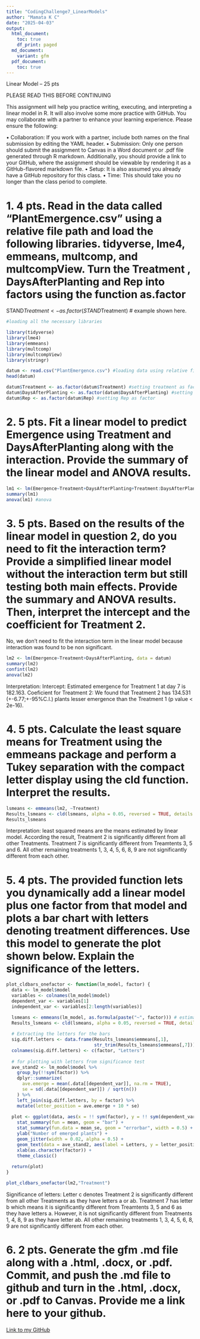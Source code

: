 ```yaml
---
title: "CodingChallenge7_LinearModels"
author: "Mamata K C"
date: "2025-04-03"
output:
  html_document:
    toc: true
    df_print: paged
  md_document:
    variant: gfm
  pdf_document:
    toc: true
---
```



Linear Model – 25 pts

PLEASE READ THIS BEFORE CONTINUING

This assignment will help you practice writing, executing, and interpreting a linear model in R. It will also involve some more practice with GitHub. You may collaborate with a partner to enhance your learning experience. Please ensure the following:

•	Collaboration: If you work with a partner, include both names on the final submission by editing the YAML header.
•	Submission: Only one person should submit the assignment to Canvas in a Word document or .pdf file generated through R markdown. Additionally, you should provide a link to your GitHub, where the assignment should be viewable by rendering it as a GitHub-flavored markdown file. 
•	Setup: It is also assumed you already have a GitHub repository for this class. 
•	Time: This should take you no longer than the class period to complete. 


# 1.	4 pts. Read in the data called “PlantEmergence.csv” using a relative file path and load the following libraries. tidyverse, lme4, emmeans, multcomp, and multcompView. Turn the Treatment , DaysAfterPlanting  and Rep into factors using the function as.factor
STAND$Treatment <- as.factor(STAND$Treatment) # example shown here. 


```r
#loading all the necessary libraries

library(tidyverse)
library(lme4)
library(emmeans)
library(multcomp)
library(multcompView)
library(stringr)

datum <- read.csv("PlantEmergence.csv") #loading data using relative file path
head(datum)

datum$Treatment <- as.factor(datum$Treatment) #setting treatment as factor
datum$DaysAfterPlanting <- as.factor(datum$DaysAfterPlanting) #setting DaysAfterPlanting as factor
datum$Rep <- as.factor(datum$Rep) #setting Rep as factor

```

# 2.	5 pts. Fit a linear model to predict Emergence using Treatment and DaysAfterPlanting along with the interaction. Provide the summary of the linear model and ANOVA results. 


```r

lm1 <- lm(Emergence~Treatment+DaysAfterPlanting+Treatment:DaysAfterPlanting, data = datum) #running linear model
summary(lm1)
anova(lm1) #anova

```


# 3.	5 pts. Based on the results of the linear model in question 2, do you need to fit the interaction term? Provide a simplified linear model without the interaction term but still testing both main effects. Provide the summary and ANOVA results. Then, interpret the intercept and the coefficient for Treatment 2.

No, we don't need to fit the interaction term in the linear model because interaction was found to be non significant.

```r
lm2 <- lm(Emergence~Treatment+DaysAfterPlanting, data = datum)
summary(lm2)
confint(lm2)
anova(lm2)
```


Interpretation: 
Intercept: Estimated emergence for Treatment 1 at day 7 is 182.163.
Coeficient for Treatment 2: We found that Treatment 2 has 134.531 (+-6.77;+-95%C.I.) plants lesser emergence than the Treatment 1 (p value < 2e-16).


# 4.	5 pts. Calculate the least square means for Treatment using the emmeans package and perform a Tukey separation with the compact letter display using the cld function. Interpret the results.


```r
lsmeans <- emmeans(lm2, ~Treatment) 
Results_lsmeans <- cld(lsmeans, alpha = 0.05, reversed = TRUE, details = TRUE)
Results_lsmeans
```

Interpretation: least squared means are the means estimated by linear model. According the result, Treatment 2 is significantly different from all other Treatments. Treatment 7 is significantly different from Treamtents 3, 5 and 6. All other remaining treatments 1, 3, 4, 5, 6, 8, 9 are not significantly different from each other.


# 5.	4 pts. The provided function lets you dynamically add a linear model plus one factor from that model and plots a bar chart with letters denoting treatment differences. Use this model to generate the plot shown below. Explain the significance of the letters. 

```r
plot_cldbars_onefactor <- function(lm_model, factor) {
  data <- lm_model$model
  variables <- colnames(lm_model$model)
  dependent_var <- variables[1]
  independent_var <- variables[2:length(variables)]

  lsmeans <- emmeans(lm_model, as.formula(paste("~", factor))) # estimate lsmeans 
  Results_lsmeans <- cld(lsmeans, alpha = 0.05, reversed = TRUE, details = TRUE, Letters = letters) # contrast with Tukey adjustment by default.
  
  # Extracting the letters for the bars
  sig.diff.letters <- data.frame(Results_lsmeans$emmeans[,1], 
                                 str_trim(Results_lsmeans$emmeans[,7]))
  colnames(sig.diff.letters) <- c(factor, "Letters")
  
  # for plotting with letters from significance test
  ave_stand2 <- lm_model$model %>%
    group_by(!!sym(factor)) %>%
    dplyr::summarize(
      ave.emerge = mean(.data[[dependent_var]], na.rm = TRUE),
      se = sd(.data[[dependent_var]]) / sqrt(n())
    ) %>%
    left_join(sig.diff.letters, by = factor) %>%
    mutate(letter_position = ave.emerge + 10 * se)
  
  plot <- ggplot(data, aes(x = !! sym(factor), y = !! sym(dependent_var))) + 
    stat_summary(fun = mean, geom = "bar") +
    stat_summary(fun.data = mean_se, geom = "errorbar", width = 0.5) +
    ylab("Number of emerged plants") + 
    geom_jitter(width = 0.02, alpha = 0.5) +
    geom_text(data = ave_stand2, aes(label = Letters, y = letter_position), size = 5) +
    xlab(as.character(factor)) +
    theme_classic()
  
  return(plot)
}

plot_cldbars_onefactor(lm2,"Treatment")

```



Significance of letters: Letter c denotes Treatment 2 is significantly different from all other Treatments as they have letters a or ab. Treatment 7 has letter b which means it is significantly different from Treamtents 3, 5 and 6 as they have letters a. However, it is not significantly different from Treatments 1, 4, 8, 9 as they have letter ab. All other remaining treatments 1, 3, 4, 5, 6, 8, 9 are not significantly different from each other.


# 6.	2 pts. Generate the gfm .md file along with a .html, .docx, or .pdf. Commit, and push the .md file to github and turn in the .html, .docx, or .pdf to Canvas. Provide me a link here to your github.


[Link to my GitHub](https://github.com/mamata2423/Reproducibility_Assignments.git)
